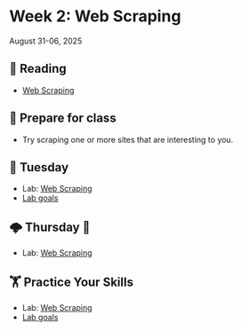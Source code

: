 # Week 2: Web Scraping



August 31-06, 2025

## 📖 Reading

- [Web Scraping](https://srvanderplas.github.io/stat-computing-r-python/part-advanced-topics/03-web-scraping.html)


## 🥣 Prepare for class

- Try scraping one or more sites that are interesting to you.


## 🌮 Tuesday

- Lab: [Web Scraping](../assignment-repos/01-web-scraping/index.qmd)
- [Lab goals](../assignment-repos/01-web-scraping/tilt.qmd)


## 🌩️ Thursday 🔨 

- Lab: [Web Scraping](../assignment-repos/01-web-scraping/index.qmd)


##  🏋 Practice Your Skills

- Lab: [Web Scraping](../assignment-repos/01-web-scraping/index.qmd)
- [Lab goals](../assignment-repos/01-web-scraping/tilt.qmd)


